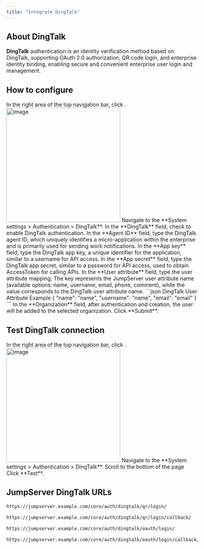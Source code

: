 ```yaml
---
title: "Integrate DingTalk"
---
```


## About DingTalk
**DingTalk** authentication is an identity verification method based on DingTalk, supporting OAuth 2.0 authorization, QR code login, and enterprise identity binding, enabling secure and convenient enterprise user login and management.

## How to configure
<Steps>

<Step>
In the right area of the top navigation bar, click <Icon icon="settings" />.

<Frame>
<img src="/images/docs/navs/nav-settings.png" alt="image" width="300"/>
</Frame>
</Step>

<Step>
Navigate to the **System settings > Authentication > DingTalk**.
</Step>

<Step>
In the **DingTalk** field, check to enable DingTalk authentication.
</Step>

<Step>
In the **Agent ID** field, type the DingTalk agent ID, which uniquely identifies a micro-application within the enterprise and is primarily used for sending work notifications.
</Step>

<Step>
In the **App key** field, type the DingTalk app key, a unique identifier for the application, similar to a username for API access.
</Step>

<Step>
In the **App secret** field, type the DingTalk app secret, similar to a password for API access, used to obtain AccessToken for calling APIs.
</Step>

<Step>
In the **User attribute** field, type the user attribute mapping. The key represents the JumpServer user attribute name (available options: name, username, email, phone, comment), while the value corresponds to the DingTalk user attribute name.
```json DingTalk User Attribute Example
{
  "name": "name",
  "username": "name",
  "email": "email"
}
```
</Step>

<Step>
In the **Organization** field, after authentication and creation, the user will be added to the selected organization.
</Step>

<Step>
Click **Submit**.
</Step>

</Steps>

## Test DingTalk connection
<Steps>

<Step>
In the right area of the top navigation bar, click <Icon icon="settings" />.

<Frame>
<img src="/images/docs/navs/nav-settings.png" alt="image" width="300"/>
</Frame>

</Step>

<Step>
Navigate to the **System settings > Authentication > DingTalk**.
</Step>

<Step>
Scroll to the bottom of the page
</Step>

<Step>
Click **Test**.
</Step>

</Steps>

## JumpServer DingTalk URLs

```md QR Login URL
https://jumpserver.example.com/core/auth/dingtalk/qr/login/
```

```md QR Login Success Callback URL
https://jumpserver.example.com/core/auth/dingtalk/qr/login/callback/
```

```md OAuth Login URL
https://jumpserver.example.com/core/auth/dingtalk/oauth/login/
```

```md OAuth Login Success Callback URL
https://jumpserver.example.com/core/auth/dingtalk/oauth/login/callback/
```
